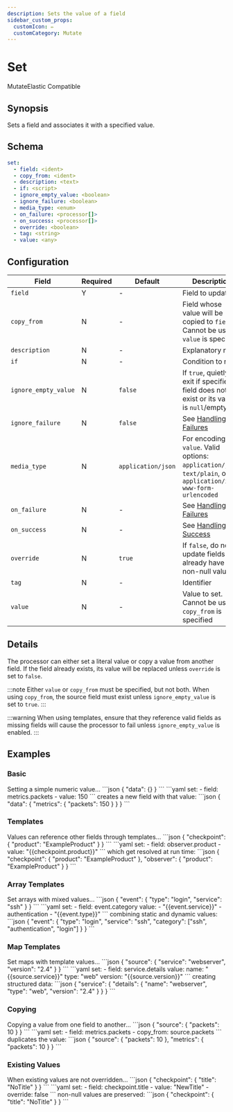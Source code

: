 ```yaml
---
description: Sets the value of a field
sidebar_custom_props: 
  customIcon: ✏️
  customCategory: Mutate
---
```


# Set

<span className="theme-doc-version-badge badge badge--primary">Mutate</span><span className="theme-doc-version-badge badge badge--secondary">Elastic Compatible</span>

## Synopsis

Sets a field and associates it with a specified value.

## Schema

```yaml {2}
set:
  - field: <ident>
  - copy_from: <ident>
  - description: <text>
  - if: <script>
  - ignore_empty_value: <boolean>
  - ignore_failure: <boolean>
  - media_type: <enum>
  - on_failure: <processor[]>
  - on_success: <processor[]>
  - override: <boolean>
  - tag: <string>
  - value: <any>
```

## Configuration

|Field|Required|Default|Description|
|---|---|---|---|
|`field`|Y|-|Field to update|
|`copy_from`|N|-|Field whose value will be copied to `field`. Cannot be used if `value` is specified|
|`description`|N|-|Explanatory note|
|`if`|N|-|Condition to run|
|`ignore_empty_value`|N|`false`|If `true`, quietly exit if specified field does not exist or its value is `null`/empty|
|`ignore_failure`|N|`false`|See [Handling Failures](../handling-failures.mdx)|
|`media_type`|N|`application/json`|For encoding `value`. Valid options: `application/json`, `text/plain`, or `application/x-www-form-urlencoded`|
|`on_failure`|N|-|See [Handling Failures](../handling-failures.mdx)|
|`on_success`|N|-|See [Handling Success](../handling-success.mdx)|
|`override`|N|`true`|If `false`, do not update fields that already have a non-null value|
|`tag`|N|-|Identifier|
|`value`|N|-|Value to set. Cannot be used if `copy_from` is specified|

## Details

The processor can either set a literal value or copy a value from another field. If the field already exists, its value will be replaced unless `override` is set to `false`.

:::note
Either `value` or `copy_from` must be specified, but not both. When using `copy_from`, the source field must exist unless `ignore_empty_value` is set to `true`.
:::

:::warning
When using templates, ensure that they reference valid fields as missing fields will cause the processor to fail unless `ignore_empty_value` is enabled.
:::

## Examples

### Basic

<ExampleGrid>
  <CommentCol>
    Setting a simple numeric value...
  </CommentCol>
  <CodeCol>
    ```json
    {
      "data": {}
    }
    ```
    ```yaml
    set:
      - field: metrics.packets
      - value: 150
    ```
  </CodeCol>
  <CommentCol>
    creates a new field with that value:
  </CommentCol>
  <CodeCol>
    ```json
    {
      "data": {
        "metrics": {
          "packets": 150
        }
      }
    }
    ```
  </CodeCol>
</ExampleGrid>

### Templates

<ExampleGrid>
  <CommentCol>
    Values can reference other fields through templates...
  </CommentCol>
  <CodeCol>
    ```json
    {
      "checkpoint": {
        "product": "ExampleProduct"
      }
    }
    ```
    ```yaml
    set:
      - field: observer.product
      - value: "{{checkpoint.product}}"
    ```
  </CodeCol>
  <CommentCol>
    which get resolved at run time:
  </CommentCol>
  <CodeCol>
    ```json
    {
      "checkpoint": {
        "product": "ExampleProduct"
      },
      "observer": {
        "product": "ExampleProduct"
      }
    }
    ```
  </CodeCol>
</ExampleGrid>


### Array Templates

<ExampleGrid>
  <CommentCol>
    Set arrays with mixed values...
  </CommentCol>
  <CodeCol>
    ```json
    {
      "event": {
        "type": "login",
        "service": "ssh"
      }
    }
    ```
    ```yaml
    set:
      - field: event.category
        value: 
          - "{{event.service}}"
          - authentication
          - "{{event.type}}"
    ```
  </CodeCol>
  <CommentCol>
    combining static and dynamic values:
  </CommentCol>
  <CodeCol>
    ```json
    {
      "event": {
        "type": "login",
        "service": "ssh",
        "category": ["ssh", "authentication", "login"]
      }
    }
    ```
  </CodeCol>
</ExampleGrid>

### Map Templates

<ExampleGrid>
  <CommentCol>
    Set maps with template values...
  </CommentCol>
  <CodeCol>
    ```json
    {
      "source": {
        "service": "webserver",
        "version": "2.4"
      }
    }
    ```
    ```yaml
    set:
      - field: service.details
        value:
          name: "{{source.service}}"
          type: "web"
          version: "{{source.version}}"
    ```
  </CodeCol>
  <CommentCol>
    creating structured data:
  </CommentCol>
  <CodeCol>
    ```json
    {
      "service": {
        "details": {
          "name": "webserver",
          "type": "web",
          "version": "2.4"
        }
      }
    }
    ```
  </CodeCol>
</ExampleGrid>

### Copying

<ExampleGrid>
  <CommentCol>
    Copying a value from one field to another...
  </CommentCol>
  <CodeCol>
    ```json
    {
      "source": {
        "packets": 10
      }
    }
    ```
    ```yaml
    set:
      - field: metrics.packets
      - copy_from: source.packets
    ```
  </CodeCol>
  <CommentCol>
    duplicates the value:
  </CommentCol>
  <CodeCol>
    ```json
    {
      "source": {
        "packets": 10
      },
      "metrics": {
        "packets": 10
      }
    }
    ```
  </CodeCol>
</ExampleGrid>

### Existing Values

<ExampleGrid>
  <CommentCol>
    When existing values are not overridden...
  </CommentCol>
  <CodeCol>
    ```json
    {
      "checkpoint": {
        "title": "NoTitle"
      }
    }
    ```
    ```yaml
    set:
      - field: checkpoint.title
      - value: "NewTitle"
      - override: false
    ```
  </CodeCol>
  <CommentCol>
    non-null values are preserved:
  </CommentCol>
  <CodeCol>
    ```json
    {
      "checkpoint": {
        "title": "NoTitle"
      }
    }
    ```
  </CodeCol>
</ExampleGrid>
